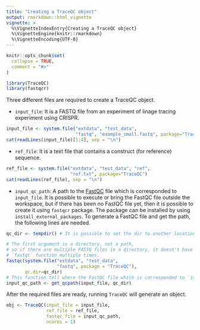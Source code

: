 ```yaml
---
title: "Creating a TraceQC object"
output: rmarkdown::html_vignette
vignette: >
  %\VignetteIndexEntry{Creating a TraceQC object}
  %\VignetteEngine{knitr::rmarkdown}
  %\VignetteEncoding{UTF-8}
---
```


```r
knitr::opts_chunk$set(
  collapse = TRUE,
  comment = "#>"
)
```

```r
library(TraceQC)
library(fastqcr)
```


Three different files are required to create a TraceQC object.

* `input_file`: It is a FASTQ file from an experiment of linage tracing experiment using CRISPR.

```r
input_file <- system.file("extdata", "test_data",
                          "fastq", "example_small.fastq", package="TraceQC")
cat(readLines(input_file)[1:4], sep = "\n")
```

* `ref_file`: It is a text file that contains a construct (for reference) sequence.


```r
ref_file <- system.file("extdata", "test_data", "ref",
                        "ref.txt", package="TraceQC")
cat(readLines(ref_file), sep = "\n")
```

* `input_qc_path`: A path to the [FastQC](https://www.bioinformatics.babraham.ac.uk/projects/fastqc/) file which is corresponded to `input_file`. It is possible to execute or bring the FastQC file outside the workspace, but if there has been no FastQC file yet, then it is possible to create it using `fastqcr` package. The package can be installed by using `install_external_packages`. To generate a FastQC file and get the path, the following lines are needed.

```r
qc_dir <- tempdir() # It is possible to set the dir to another location.

# The first argument is a directory, not a path, 
# so if there are multiple FASTQ files in a directory, it doesn't have to run
# `fastqc` function multiple times.
fastqc(system.file("extdata", "test_data",
                   "fastq", package = "TraceQC"), 
       qc.dir=qc_dir)
# This function tell where the FastQC file which is corresponded to `input_file`.
input_qc_path <- get_qcpath(input_file, qc_dir)
```

After the required files are ready, running `TraceQC` will generate an object.

```r
obj <- TraceQC(input_file = input_file,
               ref_file = ref_file,
               fastqc_file = input_qc_path,
               ncores = 1)
```
